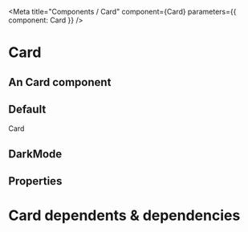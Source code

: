 

<Meta title="Components / Card" component={Card} parameters={{ component: Card }} />

# Card

## An Card component 

## Default
<Preview>
    <Card boxShadow borderRadius="5px">Card</Card>
</Preview>

## DarkMode
<CardDarkMode />

## Properties

<Props of={Card} />

# Card dependents & dependencies
<DependenciesTable titleDependencies='Dependencies' titleDependents='Dependents' of={Card} />
